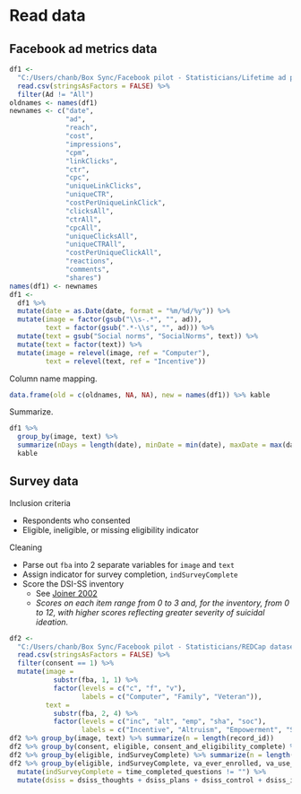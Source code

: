 # Read data


## Facebook ad metrics data

```r
df1 <-
  "C:/Users/chanb/Box Sync/Facebook pilot - Statisticians/Lifetime ad performance by ad-day 6.8.17.csv" %>% 
  read.csv(stringsAsFactors = FALSE) %>% 
  filter(Ad != "All")
oldnames <- names(df1)
newnames <- c("date",
              "ad",
              "reach",
              "cost",
              "impressions",
              "cpm",
              "linkClicks",
              "ctr",
              "cpc",
              "uniqueLinkClicks",
              "uniqueCTR",
              "costPerUniqueLinkClick",
              "clicksAll",
              "ctrAll",
              "cpcAll",
              "uniqueClicksAll",
              "uniqueCTRAll",
              "costPerUniqueClickAll",
              "reactions",
              "comments",
              "shares")
names(df1) <- newnames
df1 <-
  df1 %>% 
  mutate(date = as.Date(date, format = "%m/%d/%y")) %>% 
  mutate(image = factor(gsub("\\s-.*", "", ad)),
         text = factor(gsub(".*-\\s", "", ad))) %>% 
  mutate(text = gsub("Social norms", "SocialNorms", text)) %>% 
  mutate(text = factor(text)) %>% 
  mutate(image = relevel(image, ref = "Computer"),
         text = relevel(text, ref = "Incentive"))
```

Column name mapping.

```r
data.frame(old = c(oldnames, NA, NA), new = names(df1)) %>% kable
```

Summarize.

```r
df1 %>% 
  group_by(image, text) %>% 
  summarize(nDays = length(date), minDate = min(date), maxDate = max(date)) %>% 
  kable
```


## Survey data

Inclusion criteria

* Respondents who consented
* Eligible, ineligible, or missing eligibility indicator

Cleaning

* Parse out `fba` into 2 separate variables for `image` and `text`
* Assign indicator for survey completion, `indSurveyComplete`
* Score the DSI-SS inventory
  * See [Joiner 2002](http://www.sciencedirect.com/science/article/pii/S0005796701000171)
  * *Scores on each item range from 0 to 3 and, for the inventory, from 0 to 12, with higher scores reflecting greater severity of suicidal ideation.*

```r
df2 <-
  "C:/Users/chanb/Box Sync/Facebook pilot - Statisticians/REDCap dataset.csv" %>% 
  read.csv(stringsAsFactors = FALSE) %>% 
  filter(consent == 1) %>% 
  mutate(image = 
           substr(fba, 1, 1) %>%
           factor(levels = c("c", "f", "v"),
                  labels = c("Computer", "Family", "Veteran")),
         text = 
           substr(fba, 2, 4) %>% 
           factor(levels = c("inc", "alt", "emp", "sha", "soc"),
                  labels = c("Incentive", "Altruism", "Empowerment", "Sharing", "SocialNorms"))) %>% 
df2 %>% group_by(image, text) %>% summarize(n = length(record_id))
df2 %>% group_by(consent, eligible, consent_and_eligibility_complete) %>% summarize(n = length(record_id))
df2 %>% group_by(eligible, indSurveyComplete) %>% summarize(n = length(record_id))
df2 %>% group_by(eligible, indSurveyComplete, va_ever_enrolled, va_use_12mo) %>% summarize(n = length(record_id))
  mutate(indSurveyComplete = time_completed_questions != "") %>%
  mutate(dsiss = dsiss_thoughts + dsiss_plans + dsiss_control + dsiss_impulses)
```
